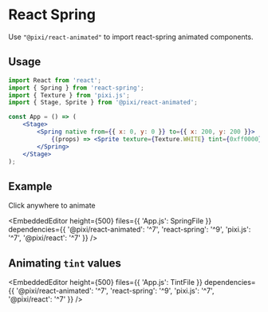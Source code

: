 
# React Spring

Use `"@pixi/react-animated"` to import react-spring animated components.

## Usage

```jsx
import React from 'react';
import { Spring } from 'react-spring';
import { Texture } from 'pixi.js';
import { Stage, Sprite } from '@pixi/react-animated';

const App = () => (
    <Stage>
        <Spring native from={{ x: 0, y: 0 }} to={{ x: 200, y: 200 }}>
            {(props) => <Sprite texture={Texture.WHITE} tint={0xff0000} {...props} />}
        </Spring>
    </Stage>
);
```

## Example

Click anywhere to animate

<EmbeddedEditor
    height={500}
    files={{ 'App.js': SpringFile }}
    dependencies={{ '@pixi/react-animated': '^7', 'react-spring': '^9', 'pixi.js': '^7', '@pixi/react': '^7' }}
/>

## Animating `tint` values

<EmbeddedEditor
    height={500}
    files={{ 'App.js': TintFile }}
    dependencies={{ '@pixi/react-animated': '^7', 'react-spring': '^9', 'pixi.js': '^7', '@pixi/react': '^7' }}
/>
